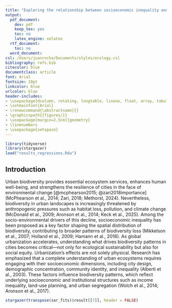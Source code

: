 ```yaml
---
title: "Exploring the relationship between socioeconomic inequality and urban bird biodiversity across seven global cities using citizen science data"
output:
  pdf_document:
    dev: pdf
    keep_tex: yes
    toc: no
    latex_engine: xelatex
  rtf_document:
    toc: no
  word_document:
csl: /Users/juanrocha/Documents/styles/ecology.csl
bibliography: refs.bib
citecolor: blue
documentclass: article
font: Arial
fontsize: 10pt
linkcolor: blue
urlcolor: blue
header-includes:
- \usepackage{dcolumn, rotating, longtable, lineno, float, array, tabularx, inputenc}
- \setmainfont{Arial}
- \renewcommand{\abstractname}{}
- \graphicspath{{figures/}}
- \usepackage[margin=2.5cm]{geometry}
- \linenumbers
- \usepackage{setspace}
---
```


```r
library(tidyverse)
library(stargazer)
load("results_regressions.Rda")
```

## Introduction

Urban biodiversity provides essential ecosystem services, enhances human well-being, and strengthens the resilience of cities in the face of environmental change [@mcphearson2015; @zari2018importance] (McPhearson et al., 2014; Zari, 2018; Methorst, 2024).
Nevertheless, biodiversity in urban landscapes is increasingly threatened by anthropogenic pressures such as habitat loss, pollution, and climate change (McDonald et al., 2009; Aronson et al., 2014; Keck et al., 2025).
Among the socio-environmental drivers of this decline, socioeconomic inequality has been proposed as a key factor shaping the spatial distribution of biodiversity, contributing to broader patterns of biodiversity loss (Mikkelson et al., 2007; Holland et al., 2009; Hamann et al., 2018).
As global urbanization accelerates, understanding what drives biodiversity patterns in cities becomes critical—not only for ecological sustainability but also for social equity.
Urbanization's effects are not solely physical.
Research has emphasized that a complete understanding of urban ecosystems requires engaging with their socioeconomic dimensions, including city design, demographic concentration, community identity, and inequality (Alberti et al., 2003).
These factors influence biodiversity patterns, which reflect underlying socioeconomic and institutional structures such as income inequality, land-use planning, and urban segregation (Wolch et al., 2014; Aronson et al., 2017).

```r
stargazer(transpose(sar_fits)$result[[7]], header = FALSE)
```
